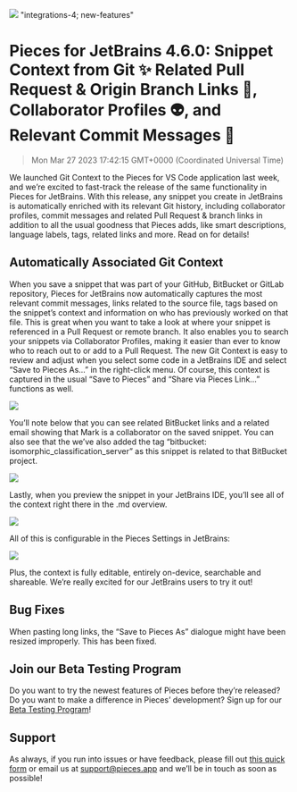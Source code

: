 ![](https://uploads-ssl.webflow.com/6143afec68f555387049efb3/63652e5967d629b20bba40c3_JetBrains4_6_0_59f090846a3b72c9f4ccf8127e9ec0d1_2000.png)
"integrations-4; new-features"
# Pieces for JetBrains 4.6.0: Snippet Context from Git ✨ Related Pull Request & Origin Branch Links 🔗, Collaborator Profiles 👽, and Relevant Commit Messages 📝
> Mon Mar 27 2023 17:42:15 GMT+0000 (Coordinated Universal Time)

We launched Git Context to the Pieces for VS Code application last week, and we’re excited to fast-track the release of the same functionality in Pieces for JetBrains.
With this release, any snippet you create in JetBrains is automatically enriched with its relevant Git history, including collaborator profiles, commit messages and related Pull Request & branch links in addition to all the usual goodness that Pieces adds, like smart descriptions, language labels, tags, related links and more. Read on for details!

## Automatically Associated Git Context
When you save a snippet that was part of your GitHub, BitBucket or GitLab repository, Pieces for JetBrains now automatically captures the most relevant commit messages, links related to the source file, tags based on the snippet’s context and information on who has previously worked on that file.
This is great when you want to take a look at where your snippet is referenced in a Pull Request or remote branch.  It also enables you to search your snippets via Collaborator Profiles, making it easier than ever to know who to reach out to or add to a Pull Request.
The new Git Context is easy to review and adjust when you select some code in a JetBrains IDE and select “Save to Pieces As…” in the right-click menu. Of course, this context is captured in the usual “Save to Pieces” and “Share via Pieces Link…” functions as well.

![](https://uploads-ssl.webflow.com/6143afec68f555387049efb3/63652e5b67d6291e7bba40c6_ScreenShot2022-10-31at1_41_24PM_edc56d8bf9defafeff070089af1e9db8_800.png)

You’ll note below that you can see related BitBucket links and a related email showing that Mark is a collaborator on the saved snippet.
You can also see that the we’ve also added the tag “bitbucket: isomorphic_classification_server” as this snippet is related to that BitBucket project.

![](https://uploads-ssl.webflow.com/6143afec68f555387049efb3/63652e5a67d62994adba40c4_ScreenShot2022-10-31at1_36_09PM_2890724167a2485f61652cc6cd7b2f7e_800.png)

Lastly, when you preview the snippet in your JetBrains IDE, you’ll see all of the context right there in the .md overview.

![](https://uploads-ssl.webflow.com/6143afec68f555387049efb3/63652cdb6f71706cb1ec2b2d_ScreenShot2022-10-31at1_36_40PM_9f507e8ee6dff66dfab33e9336290716_800.png)

All of this is configurable in the Pieces Settings in JetBrains:

![](https://uploads-ssl.webflow.com/6143afec68f555387049efb3/63652e5a67d629c814ba40c5_ScreenShot2022-10-25at4_40_20PM_3ead0c53d146b5abc438d4b90a9af7cc_800.png)

Plus, the context is fully editable, entirely on-device, searchable and shareable. We’re really excited for our JetBrains users to try it out!

## Bug Fixes
When pasting long links, the “Save to Pieces As” dialogue might have been resized improperly. This has been fixed.

## Join our Beta Testing Program
Do you want to try the newest features of Pieces before they’re released? Do you want to make a difference in Pieces’ development? Sign up for our <a href="https://getpieces.typeform.com/to/XGGlUqEI" target="_blank" rel="noopener noreferrer">Beta Testing Program</a>!

## Support
As always, if you run into issues or have feedback, please fill out <a href="https://getpieces.typeform.com/to/mCjBSIjF" target="_blank" rel="noopener noreferrer">this quick form</a> or email us at <a href="mailto:support@pieces.app" target="_blank" rel="noopener noreferrer">support@pieces.app</a> and we’ll be in touch as soon as possible!
